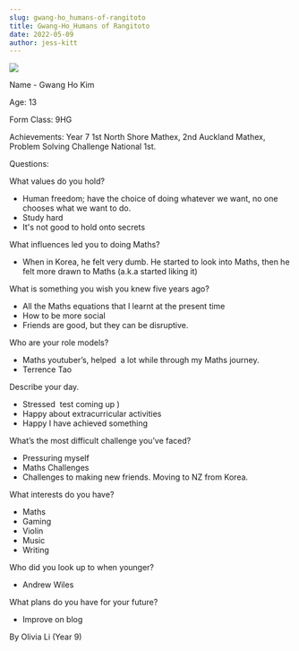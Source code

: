 ```yaml
---
slug: gwang-ho_humans-of-rangitoto
title: Gwang-Ho_Humans of Rangitoto
date: 2022-05-09
author: jess-kitt
---
```

![](/images/gwanghokim.png)

Name - Gwang Ho Kim

Age: 13  

Form Class: 9HG

Achievements: Year 7 1st North Shore Mathex, 2nd Auckland Mathex, Problem Solving Challenge National 1st. 

Questions:

What values do you hold?

* Human freedom; have the choice of doing whatever we want, no one chooses what we want to do.  
* Study hard 
* It's not good to hold onto secrets

What influences led you to doing Maths?

* When in Korea, he felt very dumb. He started to look into Maths, then he felt more drawn to Maths (a.k.a started liking it)  

What is something you wish you knew five years ago?

* All the Maths equations that I learnt at the present time 
* How to be more social 
* Friends are good, but they can be disruptive.

Who are your role models?

* Maths youtuber’s, helped  a lot while through my Maths journey. 
* Terrence Tao 

Describe your day.

* Stressed  test coming up ) 
* Happy about extracurricular activities
* Happy I have achieved something

What’s the most difficult challenge you’ve faced?

* Pressuring myself 
* Maths Challenges 
* Challenges to making new friends. Moving to NZ from Korea.

What interests do you have?

* Maths 
* Gaming 
* Violin 
* Music 
* Writing 

Who did you look up to when younger?

* Andrew Wiles

What plans do you have for your future?

* Improve on blog

By Olivia Li (Year 9)